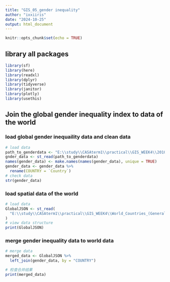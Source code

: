 ```yaml
---
title: "GIS_05_gender inequality"
author: "ixxiiris"
date: "2024-10-25"
output: html_document
---
```


```r
knitr::opts_chunk$set(echo = TRUE)
```

## library all packages

```r
library(sf)
library(here)
library(readxl)
library(dplyr)
library(tidyverse)
library(janitor)
library(plotly)
library(usethis)
```

## Join the global gender inequality index to data of the world
### load global gender inequaility data and clean data

```r
# load data
path_to_genderdata <- "E:\\study\\CASAterm1\\practical\\GIS_WEEK4\\2010-2019genderequality.CSV"
gnder_data <- st_read(path_to_genderdata)
names(gender_data) <- make.names(names(gender_data), unique = TRUE)
gender_data <- gender_data %>%
  rename(COUNTRY = `Country`)
# check data
str(gender_data)
```
### load spatial data of the world
```r
# load data
GlobalJSON <- st_read(
  "E:\\study\\CASAterm1\\practical\\GIS_WEEK4\\World_Countries_(Generalized)_9029012925078512962.geojson"
)
# view data structure
print(GlobalJSON)
```
### merge gender inequality data to world data
```r
# merge data
merged_data <- GlobalJSON %>%
  left_join(gender_data, by = "COUNTRY")

# 检查合并结果
print(merged_data)
```

